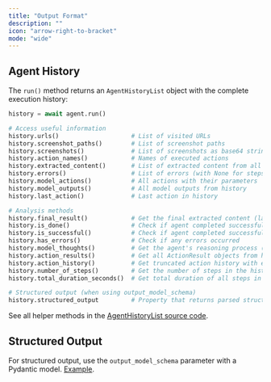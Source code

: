 ---
title: "Output Format"
description: ""
icon: "arrow-right-to-bracket"
mode: "wide"
---

## Agent History

The `run()` method returns an `AgentHistoryList` object with the complete execution history:

```python
history = await agent.run()

# Access useful information
history.urls()                    # List of visited URLs
history.screenshot_paths()        # List of screenshot paths  
history.screenshots()             # List of screenshots as base64 strings
history.action_names()            # Names of executed actions
history.extracted_content()       # List of extracted content from all actions
history.errors()                  # List of errors (with None for steps without errors)
history.model_actions()           # All actions with their parameters
history.model_outputs()           # All model outputs from history
history.last_action()             # Last action in history

# Analysis methods
history.final_result()            # Get the final extracted content (last step)
history.is_done()                 # Check if agent completed successfully
history.is_successful()           # Check if agent completed successfully (returns None if not done)
history.has_errors()              # Check if any errors occurred
history.model_thoughts()          # Get the agent's reasoning process (AgentBrain objects)
history.action_results()          # Get all ActionResult objects from history
history.action_history()          # Get truncated action history with essential fields
history.number_of_steps()         # Get the number of steps in the history
history.total_duration_seconds()  # Get total duration of all steps in seconds

# Structured output (when using output_model_schema)
history.structured_output         # Property that returns parsed structured output
```

See all helper methods in the [AgentHistoryList source code](https://github.com/browser-use/browser-use/blob/main/browser_use/agent/views.py#L301).

## Structured Output

For structured output, use the `output_model_schema` parameter with a Pydantic model. [Example](https://github.com/browser-use/browser-use/blob/main/examples/features/custom_output.py).
